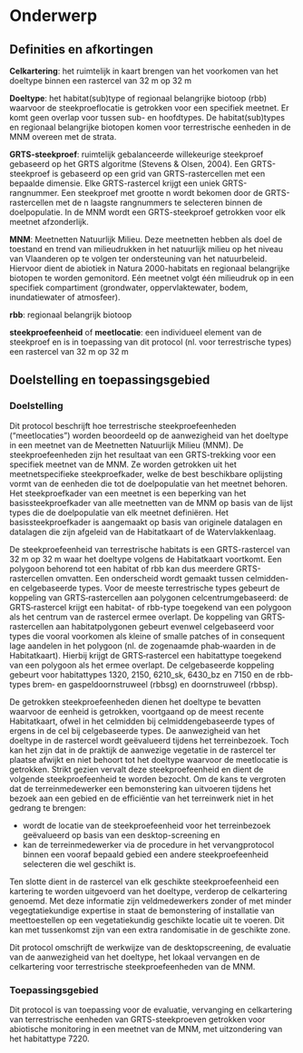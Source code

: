 # Onderwerp

## Definities en afkortingen

```{=html}
<!--
Definities van begrippen en afkortingen die noodzakelijk zijn om dit document te begrijpen en het protocol op een gepaste manier te kunnen uitvoeren.
-->
```

**Celkartering**: het ruimtelijk in kaart brengen van het voorkomen van het doeltype binnen een rastercel van 32 m op 32 m

**Doeltype**: het habitat(sub)type of regionaal belangrijke biotoop (rbb) waarvoor de steekproeflocatie is getrokken voor een specifiek meetnet.
Er komt geen overlap voor tussen sub- en hoofdtypes.
De habitat(sub)types en regionaal belangrijke biotopen komen voor terrestrische eenheden in de MNM overeen met de strata.

**GRTS-steekproef**: ruimtelijk gebalanceerde willekeurige steekproef gebaseerd op het GRTS algoritme (Stevens & Olsen, 2004).
Een GRTS-steekproef is gebaseerd op een grid van GRTS-rastercellen met een bepaalde dimensie.
Elke GRTS-rastercel krijgt een uniek GRTS-rangnummer.
Een steekproef met grootte n wordt bekomen door de GRTS-rastercellen met de n laagste rangnummers te selecteren binnen de doelpopulatie.
In de MNM wordt een GRTS-steekproef getrokken voor elk meetnet afzonderlijk.

**MNM**: Meetnetten Natuurlijk Milieu.
Deze meetnetten hebben als doel de toestand en trend van milieudrukken in het natuurlijk milieu op het niveau van Vlaanderen op te volgen ter ondersteuning van het natuurbeleid.
Hiervoor dient de abiotiek in Natura 2000-habitats en regionaal belangrijke biotopen te worden gemonitord.
Eén meetnet volgt één milieudruk op in een specifiek compartiment (grondwater, oppervlaktewater, bodem, inundatiewater of atmosfeer).

**rbb**: regionaal belangrijk biotoop

**steekproefeenheid** of **meetlocatie**: een individueel element van de steekproef en is in toepassing van dit protocol (nl. voor terrestrische types) een rastercel van 32 m op 32 m

## Doelstelling en toepassingsgebied

```{=html}
<!--
Doelstelling: omschrijving in woorden waarvoor het protocol dient.
Voorbeelden wat er met de gegevens kan gedaan worden.
Probeer de doelstelling zo veel mogelijk generiek te beschrijven en vermijd projectspecifieke doelstellingen.
Toepassingsgebied: bespreek hier onder welke condities het protocol kan gebruikt worden.
-->
```

### Doelstelling

Dit protocol beschrijft hoe terrestrische steekproefeenheden ("meetlocaties") worden beoordeeld op de aanwezigheid van het doeltype in een meetnet van de Meetnetten Natuurlijk Milieu (MNM).
De steekproefeenheden zijn het resultaat van een GRTS-trekking voor een specifiek meetnet van de MNM.
Ze worden getrokken uit het meetnetspecifieke steekproefkader, welke de best beschikbare oplijsting vormt van de eenheden die tot de doelpopulatie van het meetnet behoren.
Het steekproefkader van een meetnet is een beperking van het basissteekproefkader van alle meetnetten van de MNM op basis van de lijst types die de doelpopulatie van elk meetnet definiëren.
Het basissteekproefkader is aangemaakt op basis van originele datalagen en datalagen die zijn afgeleid van de Habitatkaart of de Watervlakkenlaag.

De steekproefeenheid van terrestrische habitats is een GRTS-rastercel van 32 m op 32 m waar het doeltype volgens de Habitatkaart voortkomt.
Een polygoon behorend tot een habitat of rbb kan dus meerdere GRTS-rastercellen omvatten.
Een onderscheid wordt gemaakt tussen celmidden- en celgebaseerde types.
Voor de meeste terrestrische types gebeurt de koppeling van GRTS‐rastercellen aan polygonen celcentrumgebaseerd: de GRTS‐rastercel krijgt een habitat- of rbb-type toegekend van een polygoon als het centrum van de rastercel ermee overlapt.
De koppeling van GRTS‐rastercellen aan habitatpolygonen gebeurt evenwel celgebaseerd voor types die vooral voorkomen als kleine of smalle patches of in consequent lage aandelen in het polygoon (nl. de zogenaamde phab‐waarden in de Habitatkaart).
Hierbij krijgt de GRTS‐rastercel een habitattype toegekend van een polygoon als het ermee overlapt.
De celgebaseerde koppeling gebeurt voor habitattypes 1320, 2150, 6210_sk, 6430_bz en 7150 en de rbb‐types brem‐ en gaspeldoornstruweel (rbbsg) en doornstruweel (rbbsp).

De getrokken steekproefeenheden dienen het doeltype te bevatten waarvoor de eenheid is getrokken, voortgaand op de meest recente Habitatkaart, ofwel in het celmidden bij celmiddengebaseerde types of ergens in de cel bij celgebaseerde types.
De aanwezigheid van het doeltype in de rastercel wordt geëvalueerd tijdens het terreinbezoek.
Toch kan het zijn dat in de praktijk de aanwezige vegetatie in de rastercel ter plaatse afwijkt en niet behoort tot het doeltype waarvoor de meetlocatie is getrokken.
Strikt gezien vervalt deze steekproefeenheid en dient de volgende steekproefeenheid te worden bezocht.
Om de kans te vergroten dat de terreinmedewerker een bemonstering kan uitvoeren tijdens het bezoek aan een gebied en de efficiëntie van het terreinwerk niet in het gedrang te brengen:

-   wordt de locatie van de steekproefeenheid voor het terreinbezoek geëvalueerd op basis van een desktop-screening en
-   kan de terreinmedewerker via de procedure in het vervangprotocol binnen een vooraf bepaald gebied een andere steekproefeenheid selecteren die wel geschikt is.

Ten slotte dient in de rastercel van elk geschikte steekproefeenheid een kartering te worden uitgevoerd van het doeltype, verderop de celkartering genoemd.
Met deze informatie zijn veldmedewerkers zonder of met minder vegegtatiekundige expertise in staat de bemonstering of installatie van meettoestellen op een vegetatiekundig geschikte locatie uit te voeren.
Dit kan met tussenkomst zijn van een extra randomisatie in de geschikte zone.

Dit protocol omschrijft de werkwijze van de desktopscreening, de evaluatie van de aanwezigheid van het doeltype, het lokaal vervangen en de celkartering voor terrestrische steekproefeenheden van de MNM.

### Toepassingsgebied

Dit protocol is van toepassing voor de evaluatie, vervanging en celkartering van terrestrische eenheden van GRTS-steekproeven getrokken voor abiotische monitoring in een meetnet van de MNM, met uitzondering van het habitattype 7220.

<!-- description: start -->

<!-- description: end -->

